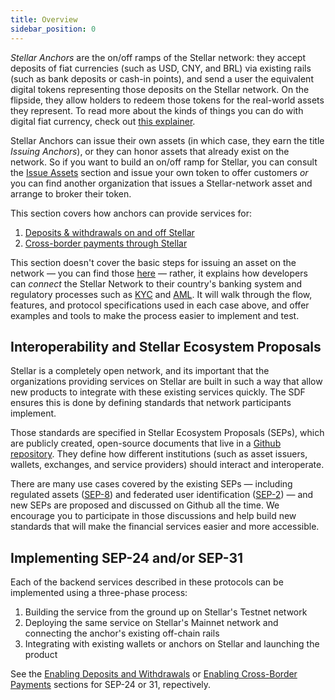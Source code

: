```yaml
---
title: Overview
sidebar_position: 0
---
```


_Stellar Anchors_ are the on/off ramps of the Stellar network: they accept deposits of fiat currencies (such as USD, CNY, and BRL) via existing rails (such as bank deposits or cash-in points), and send a user the equivalent digital tokens representing those deposits on the Stellar network. On the flipside, they allow holders to redeem those tokens for the real-world assets they represent. To read more about the kinds of things you can do with digital fiat currency, check out [this explainer](https://www.stellar.org/learn/the-power-of-stellar).

Stellar Anchors can issue their own assets (in which case, they earn the title _Issuing Anchors_), or they can honor assets that already exist on the network. So if you want to build an on/off ramp for Stellar, you can consult the [Issue Assets](../issuing-assets/anatomy-of-an-asset.mdx) section and issue your own token to offer customers _or_ you can find another organization that issues a Stellar-network asset and arrange to broker their token.

This section covers how anchors can provide services for:

1. [Deposits & withdrawals on and off Stellar](./enabling-deposit-and-withdrawal/index.mdx)
1. [Cross-border payments through Stellar](./enabling-cross-border-payments/index.mdx)

This section doesn't cover the basic steps for issuing an asset on the network — you can find those [here](../issuing-assets/anatomy-of-an-asset.mdx) — rather, it explains how developers can _connect_ the Stellar Network to their country's banking system and regulatory processes such as [KYC](https://en.wikipedia.org/wiki/Know_your_customer) and [AML](https://en.wikipedia.org/wiki/Money_laundering#Anti-money_laundering). It will walk through the flow, features, and protocol specifications used in each case above, and offer examples and tools to make the process easier to implement and test.

## Interoperability and Stellar Ecosystem Proposals

Stellar is a completely open network, and its important that the organizations providing services on Stellar are built in such a way that allow new products to integrate with these existing services quickly. The SDF ensures this is done by defining standards that network participants implement.

Those standards are specified in Stellar Ecosystem Proposals (SEPs), which are publicly created, open-source documents that live in a [Github repository](https://github.com/stellar/stellar-protocol/tree/master/ecosystem#stellar-ecosystem-proposals-seps). They define how different institutions (such as asset issuers, wallets, exchanges, and service providers) should interact and interoperate.

There are many use cases covered by the existing SEPs — including regulated assets ([SEP-8](https://github.com/stellar/stellar-protocol/blob/master/ecosystem/sep-0008.md)) and federated user identification ([SEP-2](https://github.com/stellar/stellar-protocol/blob/master/ecosystem/sep-0002.md)) — and new SEPs are proposed and discussed on Github all the time. We encourage you to participate in those discussions and help build new standards that will make the financial services easier and more accessible.

## Implementing SEP-24 and/or SEP-31

Each of the backend services described in these protocols can be implemented using a three-phase process:

1. Building the service from the ground up on Stellar's Testnet network
1. Deploying the same service on Stellar's Mainnet network and connecting the anchor's existing off-chain rails
1. Integrating with existing wallets or anchors on Stellar and launching the product

See the [Enabling Deposits and Withdrawals](./enabling-deposit-and-withdrawal/index.mdx) or [Enabling Cross-Border Payments](./enabling-cross-border-payments/index.mdx) sections for SEP-24 or 31, repectively.
